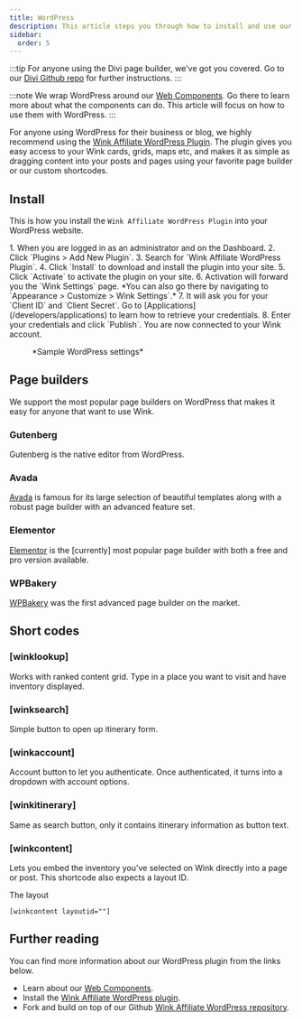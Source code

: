 ```yaml
---
title: WordPress
description: This article steps you through how to install and use our WordPress plugin.
sidebar:
  order: 5
---
```



:::tip
For anyone using the Divi page builder, we've got you covered. Go to our [Divi Github repo](https://github.com/wink-travel/affiliate-wordpress-divi-plugin) for further instructions.
:::

:::note
We wrap WordPress around our [Web Components](/developers/web-components). Go there to learn more about what the components can do. This article will focus on how to use them with WordPress.
:::

For anyone using WordPress for their business or blog, we highly recommend using the [Wink Affiliate WordPress Plugin](https://wordpress.org/plugins/wink2travel/).
The plugin gives you easy access to your Wink cards, grids, maps etc, and makes it as simple as dragging content into your posts and pages using your favorite page builder or our custom shortcodes.

##  Install

This is how you install the `Wink Affiliate WordPress Plugin` into your WordPress website.

<Steps>
1. When you are logged in as an administrator and on the Dashboard.
2. Click `Plugins > Add New Plugin`.
3. Search for `Wink Affiliate WordPress Plugin`.
4. Click `Install` to download and install the plugin into your site.
5. Click `Activate` to activate the plugin on your site.
6. Activation will forward you the `Wink Settings` page. *You can also go there by navigating to `Appearance > Customize > Wink Settings`.*
7. It will ask you for your `Client ID` and `Client Secret`. Go to [Applications](/developers/applications) to learn how to retrieve your credentials.
8. Enter your credentials and click `Publish`. You are now connected to your Wink account.
</Steps>

<figure>
<CloudinaryImage
      width="350"
      height="760"
      resize="scale"
      quality="best"
      alt="Wink Affiliate WordPress plugin settings"
      src="academy/wink-wordpress-plugin-settings"
      errorImage="noimage_opaque_nyrtl0.png"
    />
    <figcaption>*Sample WordPress settings*</figcaption>
</figure>


##

## Page builders

We support the most popular page builders on WordPress that makes it easy for anyone that want to use Wink.

### Gutenberg

Gutenberg is the native editor from WordPress.

### Avada

[Avada](https://avada.com) is famous for its large selection of beautiful templates along with a robust page builder with an advanced feature set.

### Elementor

[Elementor](https://elementor.com) is the [currently] most popular page builder with both a free and pro version available.

### WPBakery

[WPBakery](https://wpbakery.com) was the first advanced page builder on the market.

## Short codes

### [winklookup]

Works with ranked content grid. Type in a place you want to visit and have inventory displayed.

### [winksearch]

Simple button to open up itinerary form.

### [winkaccount]

Account button to let you authenticate. Once authenticated, it turns into a dropdown with account options.

### [winkitinerary]

Same as search button, only it contains itinerary information as button text.

### [winkcontent]

Lets you embed the inventory you've selected on Wink directly into a page or post. This shortcode also expects a layout ID.

The layout

```
[winkcontent layoutid=""]
```

## Further reading

You can find more information about our WordPress plugin from the links below.

- Learn about our [Web Components](/developers/web-components).
- Install the [Wink Affiliate WordPress plugin](https://wordpress.org/plugins/wink2travel/).
- Fork and build on top of our Github [Wink Affiliate WordPress repository](https://github.com/wink-travel/wink-wordpress-plugin).
